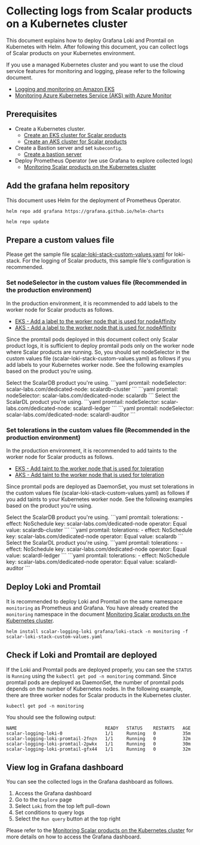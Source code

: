 # Collecting logs from Scalar products on a Kubernetes cluster


This document explains how to deploy Grafana Loki and Promtail on Kubernetes with Helm. After following this document, you can collect logs of Scalar products on your Kubernetes environment.

If you use a managed Kubernetes cluster and you want to use the cloud service features for monitoring and logging, please refer to the following document.

* [Logging and monitoring on Amazon EKS](https://docs.aws.amazon.com/prescriptive-guidance/latest/implementing-logging-monitoring-cloudwatch/amazon-eks-logging-monitoring.html)
* [Monitoring Azure Kubernetes Service (AKS) with Azure Monitor](https://learn.microsoft.com/en-us/azure/aks/monitor-aks)

## Prerequisites

* Create a Kubernetes cluster.
    * [Create an EKS cluster for Scalar products](CreateEKSClusterForScalarProducts.mdx)
    * [Create an AKS cluster for Scalar products](CreateAKSClusterForScalarProducts.mdx)
* Create a Bastion server and set `kubeconfig`.
    * [Create a bastion server](CreateBastionServer.mdx)
* Deploy Prometheus Operator (we use Grafana to explore collected logs)
    * [Monitoring Scalar products on the Kubernetes cluster](K8sMonitorGuide.mdx)

## Add the grafana helm repository

This document uses Helm for the deployment of Prometheus Operator.

```console
helm repo add grafana https://grafana.github.io/helm-charts
```
```console
helm repo update
```

## Prepare a custom values file

Please get the sample file [scalar-loki-stack-custom-values.yaml](https://github.com/scalar-labs/scalar-kubernetes/blob/master/conf/scalar-loki-stack-custom-values.yaml) for loki-stack. For the logging of Scalar products, this sample file's configuration is recommended.

### Set nodeSelector in the custom values file (Recommended in the production environment)

In the production environment, it is recommended to add labels to the worker node for Scalar products as follows.

* [EKS - Add a label to the worker node that is used for nodeAffinity](CreateEKSClusterForScalarProducts.mdx#add-a-label-to-the-worker-node-that-is-used-for-nodeaffinity)
* [AKS - Add a label to the worker node that is used for nodeAffinity](CreateAKSClusterForScalarProducts.mdx#add-a-label-to-the-worker-node-that-is-used-for-nodeaffinity)

Since the promtail pods deployed in this document collect only Scalar product logs, it is sufficient to deploy promtail pods only on the worker node where Scalar products are running. So, you should set nodeSelector in the custom values file (scalar-loki-stack-custom-values.yaml) as follows if you add labels to your Kubernetes worker node. See the following examples based on the product you're using.

<Tabs groupId="products" queryString>
  <TabItem value="scalardb" label="ScalarDB" default>
    Select the ScalarDB product you're using.
    <Tabs groupId="products" queryString>
      <TabItem value="scalardb-cluster" label="ScalarDB Cluster" default>
        ```yaml
        promtail:
          nodeSelector:
            scalar-labs.com/dedicated-node: scalardb-cluster
        ```
      </TabItem>
      <TabItem value="scalardb-server" label="ScalarDB Server (deprecated)">
        ```yaml
        promtail:
          nodeSelector:
            scalar-labs.com/dedicated-node: scalardb
        ```
      </TabItem>
    </Tabs>
  </TabItem>
  <TabItem value="scalardl" label="ScalarDL">
    Select the ScalarDL product you're using.
    <Tabs groupId="products" queryString>
      <TabItem value="scalardl-ledger" label="ScalarDL Ledger" default>
        ```yaml
        promtail:
          nodeSelector:
            scalar-labs.com/dedicated-node: scalardl-ledger
        ```
      </TabItem>
      <TabItem value="scalardl-auditor" label="ScalarDL Auditor">
        ```yaml
        promtail:
          nodeSelector:
            scalar-labs.com/dedicated-node: scalardl-auditor
        ```
      </TabItem>
    </Tabs>
  </TabItem>
</Tabs>

### Set tolerations in the custom values file (Recommended in the production environment)

In the production environment, it is recommended to add taints to the worker node for Scalar products as follows.

* [EKS - Add taint to the worker node that is used for toleration](CreateEKSClusterForScalarProducts.mdx#add-taint-to-the-worker-node-that-is-used-for-toleration)
* [AKS - Add taint to the worker node that is used for toleration](CreateAKSClusterForScalarProducts.mdx#add-taint-to-the-worker-node-that-is-used-for-toleration)

Since promtail pods are deployed as DaemonSet, you must set tolerations in the custom values file (scalar-loki-stack-custom-values.yaml) as follows if you add taints to your Kubernetes worker node. See the following examples based on the product you're using.

<Tabs groupId="products" queryString>
  <TabItem value="scalardb" label="ScalarDB" default>
    Select the ScalarDB product you're using.
    <Tabs groupId="products" queryString>
      <TabItem value="scalardb-cluster" label="ScalarDB Cluster" default>
        ```yaml
        promtail:
          tolerations:
            - effect: NoSchedule
              key: scalar-labs.com/dedicated-node
              operator: Equal
              value: scalardb-cluster
        ```
      </TabItem>
      <TabItem value="scalardb-server" label="ScalarDB Server (deprecated)">
        ```yaml
        promtail:
          tolerations:
            - effect: NoSchedule
              key: scalar-labs.com/dedicated-node
              operator: Equal
              value: scalardb
        ```
      </TabItem>
    </Tabs>
  </TabItem>
  <TabItem value="scalardl" label="ScalarDL">
    Select the ScalarDL product you're using.
    <Tabs groupId="products" queryString>
      <TabItem value="scalardl-ledger" label="ScalarDL Ledger" default>
        ```yaml
        promtail:
          tolerations:
            - effect: NoSchedule
              key: scalar-labs.com/dedicated-node
              operator: Equal
              value: scalardl-ledger
        ```
      </TabItem>
      <TabItem value="scalardl-auditor" label="ScalarDL Auditor">
        ```yaml
        promtail:
          tolerations:
            - effect: NoSchedule
              key: scalar-labs.com/dedicated-node
              operator: Equal
              value: scalardl-auditor
        ```
      </TabItem>
    </Tabs>
  </TabItem>
</Tabs>

## Deploy Loki and Promtail

It is recommended to deploy Loki and Promtail on the same namespace `monitoring` as Prometheus and Grafana. You have already created the `monitoring` namespace in the document [Monitoring Scalar products on the Kubernetes cluster](K8sMonitorGuide.mdx).

```console
helm install scalar-logging-loki grafana/loki-stack -n monitoring -f scalar-loki-stack-custom-values.yaml
```

## Check if Loki and Promtail are deployed

If the Loki and Promtail pods are deployed properly, you can see the `STATUS` is `Running` using the `kubectl get pod -n monitoring` command. Since promtail pods are deployed as DaemonSet, the number of promtail pods depends on the number of Kubernetes nodes. In the following example, there are three worker nodes for Scalar products in the Kubernetes cluster.

```console
kubectl get pod -n monitoring
```

You should see the following output:

```console
NAME                                 READY   STATUS    RESTARTS   AGE
scalar-logging-loki-0                1/1     Running   0          35m
scalar-logging-loki-promtail-2fnzn   1/1     Running   0          32m
scalar-logging-loki-promtail-2pwkx   1/1     Running   0          30m
scalar-logging-loki-promtail-gfx44   1/1     Running   0          32m
```

## View log in Grafana dashboard

You can see the collected logs in the Grafana dashboard as follows.

1. Access the Grafana dashboard
1. Go to the `Explore` page
1. Select `Loki` from the top left pull-down
1. Set conditions to query logs
1. Select the `Run query` button at the top right

Please refer to the [Monitoring Scalar products on the Kubernetes cluster](K8sMonitorGuide.mdx) for more details on how to access the Grafana dashboard.
